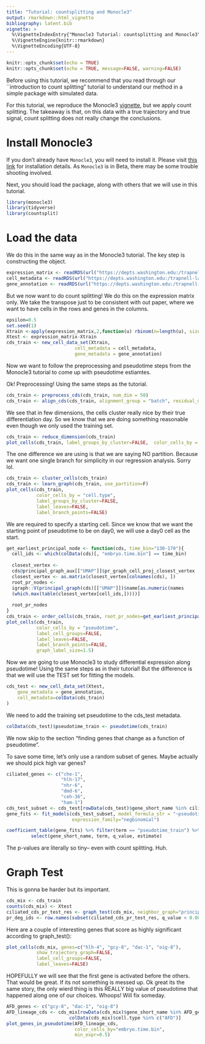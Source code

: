 ```yaml
---
title: "Tutorial: countsplitting and Monocle3" 
output: rmarkdown::html_vignette
bibliography: latent.bib
vignette: >
  %\VignetteIndexEntry{"Monocle3 Tutorial: countsplitting and Monocle3"}
  %\VignetteEngine{knitr::rmarkdown}
  %\VignetteEncoding{UTF-8}
---
```


```r
knitr::opts_chunk$set(echo = TRUE)
knitr::opts_chunk$set(echo = TRUE, message=FALSE, warning=FALSE)
```

Before using this tutorial, we recommend that you read through our ``introduction to count splitting" tutorial to understand our method in a simple package with simulated data. 

For this tutorial, we reproduce the Monocle3 [vignette](https://cole-trapnell-lab.github.io/monocle3/docs/trajectories/), but we apply count splitting. The takeaway is that, on this data with a true trajectory and true signal, count splitting does not really change the conclusions. 

# Install Monocle3

If you don't already have `Monocle3`, you will need to install it. Please visit [this link](https://cole-trapnell-lab.github.io/monocle3/docs/installation/) for installation details. As `Monocle3` is in Beta, there may be some trouble shooting involved. 

Next, you should load the package, along with others that we will use in this tutorial.

```r
library(monocle3)
library(tidyverse)
library(countsplit)
```

# Load the data

We do this in the same way as in the Monocle3 tutorial. The key step is constructing the object.

```r
expression_matrix <- readRDS(url("https://depts.washington.edu:/trapnell-lab/software/monocle3/celegans/data/packer_embryo_expression.rds"))
cell_metadata <- readRDS(url("https://depts.washington.edu:/trapnell-lab/software/monocle3/celegans/data/packer_embryo_colData.rds"))
gene_annotation <- readRDS(url("https://depts.washington.edu:/trapnell-lab/software/monocle3/celegans/data/packer_embryo_rowData.rds"))
```

But we now want to do count splitting! We do this on the expression matrix only. We take the transpose just to be consistent with out paper, where we want to have cells in the rows and genes in the columns.

```r
epsilon=0.5
set.seed(1)
Xtrain <-apply(expression_matrix,2,function(u) rbinom(n=length(u), size=u, p=epsilon))
Xtest <- expression_matrix-Xtrain
cds_train <- new_cell_data_set(Xtrain,
                         cell_metadata = cell_metadata,
                         gene_metadata = gene_annotation)
```

Now we want to follow the preprocessing and pseudotime steps from the Monocle3 tutorial to come up with pseudotime estiamtes.


Ok! Preprocessing! Using the same steps as the tutorial. 

```r
cds_train <- preprocess_cds(cds_train, num_dim = 50)
cds_train <- align_cds(cds_train, alignment_group = "batch", residual_model_formula_str = "~ bg.300.loading + bg.400.loading + bg.500.1.loading + bg.500.2.loading + bg.r17.loading + bg.b01.loading + bg.b02.loading")
```

We see that in few dimensions, the cells cluster really nice by their true differentiation day. So we know that we are doing something reasonable even though we only used the training set. 

```r
cds_train <- reduce_dimension(cds_train)
plot_cells(cds_train, label_groups_by_cluster=FALSE,  color_cells_by = "cell.type")
```

The one difference we are using is that we are saying NO partition. Because we want one single branch for simplicity in our regression analysis. Sorry lol. 

```r
cds_train <- cluster_cells(cds_train)
cds_train <- learn_graph(cds_train, use_partition=F)
plot_cells(cds_train,
           color_cells_by = "cell.type",
           label_groups_by_cluster=FALSE,
           label_leaves=FALSE,
           label_branch_points=FALSE)
```

We are required to specify a starting cell. Since we know that we want the starting point of pseudotime to be on day0, we will use a day0 cell as the start. 

```r
get_earliest_principal_node <- function(cds, time_bin="130-170"){
  cell_ids <- which(colData(cds)[, "embryo.time.bin"] == time_bin)
  
  closest_vertex <-
  cds@principal_graph_aux[["UMAP"]]$pr_graph_cell_proj_closest_vertex
  closest_vertex <- as.matrix(closest_vertex[colnames(cds), ])
  root_pr_nodes <-
  igraph::V(principal_graph(cds)[["UMAP"]])$name[as.numeric(names
  (which.max(table(closest_vertex[cell_ids,]))))]
  
  root_pr_nodes
}
cds_train <- order_cells(cds_train, root_pr_nodes=get_earliest_principal_node(cds_train))
plot_cells(cds_train,
           color_cells_by = "pseudotime",
           label_cell_groups=FALSE,
           label_leaves=FALSE,
           label_branch_points=FALSE,
           graph_label_size=1.5)
```


Now we are going to use Monocle3 to study differential expression along pseudotime! Using the same steps as in their tutorial! But the difference is that we will use the TEST set for fitting the models.

```r
cds_test <- new_cell_data_set(Xtest,
    gene_metadata = gene_annotation,
    cell_metadata=colData(cds_train)
)
```

We need to add the training set pseudotime to the cds_test metadata.

```r
colData(cds_test)$pseudotime_train <- pseudotime(cds_train)
```


We now skip to the section "finding genes that change as a function of pseudotime". 

To save some time, let's only use a random subset of genes. Maybe actually we should pick high var genes?
```r
ciliated_genes <- c("che-1",
                    "hlh-17",
                    "nhr-6",
                    "dmd-6",
                    "ceh-36",
                    "ham-1")
cds_test_subset <- cds_test[rowData(cds_test)$gene_short_name %in% ciliated_genes,]
gene_fits <- fit_models(cds_test_subset, model_formula_str = "~pseudotime_train+ batch",
                        expression_family="negbinomial")

coefficient_table(gene_fits) %>% filter(term == "pseudotime_train") %>% 
         select(gene_short_name, term, q_value, estimate)
```

The p-values are literally so tiny-- even with count splitting. Huh. 

# Graph Test

This is gonna be harder but its important. 

```r
cds_mix <- cds_train
counts(cds_mix) <- Xtest
ciliated_cds_pr_test_res <- graph_test(cds_mix, neighbor_graph="principal_graph", cores=4)
pr_deg_ids <- row.names(subset(ciliated_cds_pr_test_res, q_value < 0.0005))
```

Here are a couple of interesting genes that score as highly significant according to graph_test():

```r
plot_cells(cds_mix, genes=c("hlh-4", "gcy-8", "dac-1", "oig-8"),
           show_trajectory_graph=FALSE,
           label_cell_groups=FALSE,
           label_leaves=FALSE)
```




HOPEFULLY we will see that the first gene is activated before the others. That would be great. If its not something is messed up. 
Ok great its the same story, the only wierd thing is this REALLY big value of pseudotime that happened along one of our choices. Whoops! Will fix someday. 

```r
AFD_genes <- c("gcy-8", "dac-1", "oig-8")
AFD_lineage_cds <- cds_mix[rowData(cds_mix)$gene_short_name %in% AFD_genes,
                       colData(cds_mix)$cell.type %in% c("AFD")]
plot_genes_in_pseudotime(AFD_lineage_cds,
                         color_cells_by="embryo.time.bin",
                         min_expr=0.5)
```